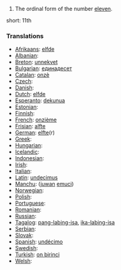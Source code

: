 # The ordinal form of the number [[eleven]].

short: 11th

===Translations===

* [[Afrikaans]]: [[elfde]]
* [[Albanian]]: [[]]
* [[Breton]]: [[unnekvet]]
* [[Bulgarian]]: [[единадесет]]
* [[Catalan]]: [[onzè]]
* [[Czech]]: [[]]
* [[Danish]]: [[]]
* [[Dutch]]: [[elfde]]
* [[Esperanto]]: [[dekunua]]
* [[Estonian]]: [[]]
* [[Finnish]]: [[]]
* [[French]]: [[onzième]]
* [[Frisian]]: [[alfte]]
* [[German]]: [[elfte]](r)
* [[Greek]]: [[]]
* [[Hungarian]]: [[]]
* [[Icelandic]]: [[]]
* [[Indonesian]]: [[]]
* [[Irish]]: [[]]
* [[Italian]]: [[]]
* [[Latin]]: [[undecimus]]
* [[Manchu]]: ([[juwan]] [[emuci]])
* [[Norwegian]]: [[]]
* [[Polish]]: [[]]
* [[Portuguese]]: [[]]
* [[Romanian]]: [[]]
* [[Russian]]: [[]]
* [[Tagalog]]: [[pang-labing-isa]], [[ika-labing-isa]]
* [[Serbian]]: [[]]
* [[Slovak]]: [[]]
* [[Spanish]]: [[undécimo]] 
* [[Swedish]]: [[]]
* [[Turkish]]: [[on birinci]]
* [[Welsh]]: [[]]